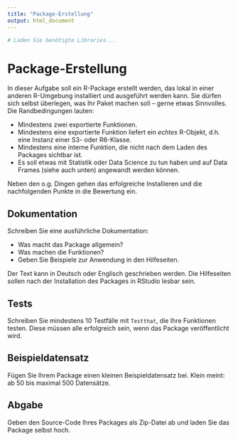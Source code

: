 ```yaml
---
title: "Package-Erstellung"
output: html_document
---
```


```r
# Laden Sie benötigte Libraries...
```

# Package-Erstellung

In dieser Aufgabe soll ein R-Package erstellt werden, das lokal in einer anderen R-Umgebung installiert und ausgeführt werden kann. Sie dürfen sich selbst überlegen, was Ihr Paket machen soll -- gerne etwas Sinnvolles. Die Randbedingungen lauten:

 * Mindestens zwei exportierte Funktionen.
 * Mindestens eine exportierte Funktion liefert ein _echtes_ R-Objekt, d.h. eine Instanz einer S3- oder R6-Klasse.
 * Mindestens eine interne Funktion, die nicht nach dem Laden des Packages sichtbar ist.
 * Es soll etwas mit Statistik oder Data Science zu tun haben und auf Data Frames (siehe auch unten) angewandt werden können.

Neben den o.g. Dingen gehen das erfolgreiche Installieren und die nachfolgenden Punkte in die Bewertung ein.

## Dokumentation

Schreiben Sie eine ausführliche Dokumentation:

 * Was macht das Package allgemein?
 * Was machen die Funktionen?
 * Geben Sie Beispiele zur Anwendung in den Hilfeseiten.

Der Text kann in Deutsch oder Englisch geschrieben werden. Die Hilfeseiten sollen nach der Installation des Packages in RStudio lesbar sein.

## Tests

Schreiben Sie mindestens 10 Testfälle mit `Testthat`, die Ihre Funktionen testen. Diese müssen alle erfolgreich sein, wenn das Package veröffentlicht wird.

## Beispieldatensatz

Fügen Sie Ihrem Package einen kleinen Beispieldatensatz bei. Klein meint: ab 50 bis maximal 500 Datensätze.

## Abgabe

Geben den Source-Code Ihres Packages als Zip-Datei ab und laden Sie das Package selbst hoch.
